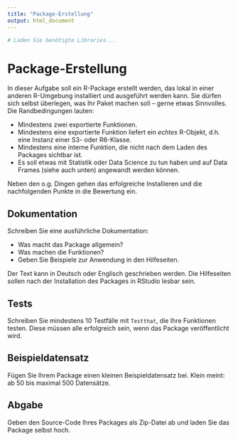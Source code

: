 ```yaml
---
title: "Package-Erstellung"
output: html_document
---
```


```r
# Laden Sie benötigte Libraries...
```

# Package-Erstellung

In dieser Aufgabe soll ein R-Package erstellt werden, das lokal in einer anderen R-Umgebung installiert und ausgeführt werden kann. Sie dürfen sich selbst überlegen, was Ihr Paket machen soll -- gerne etwas Sinnvolles. Die Randbedingungen lauten:

 * Mindestens zwei exportierte Funktionen.
 * Mindestens eine exportierte Funktion liefert ein _echtes_ R-Objekt, d.h. eine Instanz einer S3- oder R6-Klasse.
 * Mindestens eine interne Funktion, die nicht nach dem Laden des Packages sichtbar ist.
 * Es soll etwas mit Statistik oder Data Science zu tun haben und auf Data Frames (siehe auch unten) angewandt werden können.

Neben den o.g. Dingen gehen das erfolgreiche Installieren und die nachfolgenden Punkte in die Bewertung ein.

## Dokumentation

Schreiben Sie eine ausführliche Dokumentation:

 * Was macht das Package allgemein?
 * Was machen die Funktionen?
 * Geben Sie Beispiele zur Anwendung in den Hilfeseiten.

Der Text kann in Deutsch oder Englisch geschrieben werden. Die Hilfeseiten sollen nach der Installation des Packages in RStudio lesbar sein.

## Tests

Schreiben Sie mindestens 10 Testfälle mit `Testthat`, die Ihre Funktionen testen. Diese müssen alle erfolgreich sein, wenn das Package veröffentlicht wird.

## Beispieldatensatz

Fügen Sie Ihrem Package einen kleinen Beispieldatensatz bei. Klein meint: ab 50 bis maximal 500 Datensätze.

## Abgabe

Geben den Source-Code Ihres Packages als Zip-Datei ab und laden Sie das Package selbst hoch.
